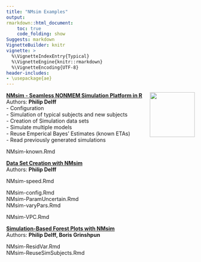 ```yaml
---
title: "NMsim Examples"
output:
rmarkdown::html_document:
    toc: true
    code_folding: show
Suggests: markdown
VignetteBuilder: knitr
vignette: >
  %\VignetteIndexEntry{Typical}
  %\VignetteEngine{knitr::rmarkdown}
  %\VignetteEncoding{UTF-8}
header-includes:
- \usepackage{ae}
---
```



<img src='../man/figures/NMsimlogo240.png' align="right" height="120" />



[**NMsim - Seamless NONMEM Simulation Platform in R**](NMsim-intro.html)  
Authors: **Philip Delff**  
 - Configuration  
 - Simulation of typical subjects and new subjects  
 - Creation of Simulation data sets  
 - Simulate multiple models  
 - Reuse Emperical Bayes' Estimates (known ETAs)  
 - Read previously generated simulations  

NMsim-known.Rmd  

[**Data Set Creation with NMsim**](NMsim-DataCreate.html)  
Authors: **Philip Delff**  


NMsim-speed.Rmd  

NMsim-config.Rmd  
NMsim-ParamUncertain.Rmd  
NMsim-varyPars.Rmd  

NMsim-VPC.Rmd  

[**Simulation-Based Forest Plots with NMsim**](NMsim-forest.html)  
Authors: **Philip Delff, Boris Grinshpun**  

NMsim-ResidVar.Rmd  
NMsim-ReuseSimSubjects.Rmd

